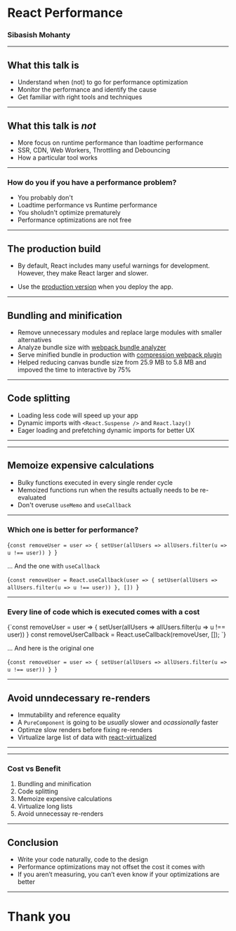 
<Head>
	<title>React Performance</title>
	<meta name='viewport' content='width=device-width, initial-scale=1.0' />
	<meta name='keywords' content='React, Performance' />
	<meta
		name='description'
		content='Slides for presentation on react performance.'
	/>
	<meta name='author' content='Sibasish Mohanty' />
	<link rel='stylesheet' href='./styles.css' />
</Head>

# React Performance

### Sibasish Mohanty

---

## What this talk is

<ul>
	<Appear>
		<li>Understand when (not) to go for performance optimization</li>
		<li>Monitor the performance and identify the cause</li>
		<li>Get familiar with right tools and techniques</li>
	</Appear>
</ul>

---

## What this talk is _not_

<ul>
	<Appear>
		<li>More focus on runtime performance than loadtime performance</li>
		<li>SSR, CDN, Web Workers, Throttling and Debouncing</li>
		<li>How a particular tool works</li>
	</Appear>
</ul>

---

### How do you if you have a performance problem?

<ul>
	<Appear>
		<li>You probably don't</li>
		<li>Loadtime performance vs Runtime performance</li>
		<li>You sholudn't optimize prematurely</li>
		<li>Performance optimizations are not free</li>
	</Appear>
</ul>

---

## The production build

- By default, React includes many useful warnings for development. However, they
  make React larger and slower.

- Use the
  [production version](https://reactjs.org/docs/optimizing-performance.html#use-the-production-build)
  when you deploy the app.

---

## Bundling and minification

- Remove unnecessary modules and replace large modules with smaller alternatives
- Analyze bundle size with
  [webpack bundle analyzer](https://www.npmjs.com/package/webpack-bundle-analyzer)
- Serve minified bundle in production with
  [compression webpack plugin](https://webpack.js.org/plugins/compression-webpack-plugin/)
- Helped reducing canvas bundle size from 25.9 MB to 5.8 MB and impoved the time
  to interactive by 75%

---

## Code splitting

- Loading less code will speed up your app
- Dynamic imports with `<React.Suspense />` and `React.lazy()`
- Eager loading and prefetching dynamic imports for better UX

---


<LazyLoad />

---

## Memoize expensive calculations

- Bulky functions executed in every single render cycle
- Memoized functions run when the results actually needs to be re-evaluated
- Don't overuse `useMemo` and `useCallback`

---

### Which one is better for performance?


<Highlighter>{`const removeUser = user => {
  setUser(allUsers => allUsers.filter(u => u !== user))
}
`}</Highlighter>

... And the one with `useCallback`

<Highlighter>{`const removeUser = React.useCallback(user => {
  setUser(allUsers => allUsers.filter(u => u !== user))
}, [])
`}</Highlighter>

---

### Every line of code which is executed comes with a cost

<Highlighter>
	{`const removeUser = user => {
  setUser(allUsers => allUsers.filter(u => u !== user))
}
const removeUserCallback = React.useCallback(removeUser, []);
`}
</Highlighter>

... And here is the original one

<Highlighter>{`const removeUser = user => {
  setUser(allUsers => allUsers.filter(u => u !== user))
}
`}</Highlighter>

---

## Avoid unndecessary re-renders

- Immutability and reference equality
- A `PureComponent` is going to be _usually_ slower and _ocassionally_ faster
- Optimze slow renders before fixing re-renders
- Virtualize large list of data with
  [react-virtualized](https://bvaughn.github.io/react-virtualized/#/wizard)

---


<Memoize />

---

### Cost vs Benefit

<ol>
	<Appear>
		<li>Bundling and minification</li>
		<li>Code splitting</li>
		<li>Memoize expensive calculations</li>
		<li>Virtualize long lists</li>
		<li>Avoid unnecessay re-renders</li>
	</Appear>
</ol>

---

## Conclusion

<ul>
	<Appear>
		<li>Write your code naturally, code to the design</li>
		<li>Performance optimizations may not offset the cost it comes with</li>
		<li>
			If you aren’t measuring, you can’t even know if your optimizations are
			better
		</li>
	</Appear>
</ul>

---

# Thank you

